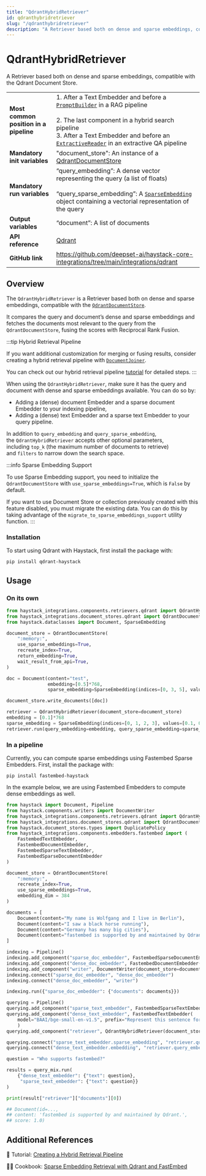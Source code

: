 ```yaml
---
title: "QdrantHybridRetriever"
id: qdranthybridretriever
slug: "/qdranthybridretriever"
description: "A Retriever based both on dense and sparse embeddings, compatible with the Qdrant Document Store."
---
```


# QdrantHybridRetriever

A Retriever based both on dense and sparse embeddings, compatible with the Qdrant Document Store.

|  |  |
| --- | --- |
| **Most common position in a pipeline** | 1\. After a Text Embedder and before a [`PromptBuilder`](/docs/pipeline-components/builders/promptbuilder.mdx)  in a RAG pipeline  <br /> <br />2. The last component in a hybrid search pipeline  <br />   3. After a Text Embedder and before an [`ExtractiveReader`](/docs/pipeline-components/readers/extractivereader.mdx)  in an extractive QA pipeline |
| **Mandatory init variables** | "document_store": An instance of a [QdrantDocumentStore](/docs/document-stores/qdrant-document-store.mdx) |
| **Mandatory run variables** | “query_embedding”: A dense vector representing the query (a list of floats)  <br /> <br />“query_sparse_embedding”: A [`SparseEmbedding`](/docs/concepts/data-classes.mdx#sparseembedding)  object containing a vectorial representation of the query |
| **Output variables** | “document”: A list of documents |
| **API reference** | [Qdrant](/reference/integrations-qdrant) |
| **GitHub link** | https://github.com/deepset-ai/haystack-core-integrations/tree/main/integrations/qdrant |

## Overview

The `QdrantHybridRetriever` is a Retriever based both on dense and sparse embeddings, compatible with the [`QdrantDocumentStore`](../../document-stores/qdrant-document-store.mdx).

It compares the query and document’s dense and sparse embeddings and fetches the documents most relevant to the query from the `QdrantDocumentStore`, fusing the scores with Reciprocal Rank Fusion.

:::tip
Hybrid Retrieval Pipeline

If you want additional customization for merging or fusing results, consider creating a hybrid retrieval pipeline with [`DocumentJoiner`](../joiners/documentjoiner.mdx).

You can check out our hybrid retrieval pipeline [tutorial](https://haystack.deepset.ai/tutorials/33_hybrid_retrieval) for detailed steps.
:::

When using the `QdrantHybridRetriever`, make sure it has the query and document with dense and sparse embeddings available. You can do so by:

- Adding a (dense) document Embedder and a sparse document Embedder to your indexing pipeline,
- Adding a (dense) text Embedder and a sparse text Embedder to your query pipeline.

In addition to `query_embedding` and `query_sparse_embedding`, the `QdrantHybridRetriever` accepts other optional parameters, including `top_k` (the maximum number of documents to retrieve) and `filters` to narrow down the search space.

:::info
Sparse Embedding Support

To use Sparse Embedding support, you need to initialize the `QdrantDocumentStore` with `use_sparse_embeddings=True`, which is `False` by default.

If you want to use Document Store or collection previously created with this feature disabled, you must migrate the existing data. You can do this by taking advantage of the `migrate_to_sparse_embeddings_support` utility function.
:::

### Installation

To start using Qdrant with Haystack, first install the package with:

```shell
pip install qdrant-haystack
```

## Usage

### On its own

```python
from haystack_integrations.components.retrievers.qdrant import QdrantHybridRetriever
from haystack_integrations.document_stores.qdrant import QdrantDocumentStore
from haystack.dataclasses import Document, SparseEmbedding

document_store = QdrantDocumentStore(
    ":memory:",
    use_sparse_embeddings=True,
    recreate_index=True,
    return_embedding=True,
    wait_result_from_api=True,
)

doc = Document(content="test",
               embedding=[0.5]*768,
               sparse_embedding=SparseEmbedding(indices=[0, 3, 5], values=[0.1, 0.5, 0.12]))

document_store.write_documents([doc])

retriever = QdrantHybridRetriever(document_store=document_store)
embedding = [0.1]*768
sparse_embedding = SparseEmbedding(indices=[0, 1, 2, 3], values=[0.1, 0.8, 0.05, 0.33])
retriever.run(query_embedding=embedding, query_sparse_embedding=sparse_embedding)
```

### In a pipeline

Currently, you can compute sparse embeddings using Fastembed Sparse Embedders.
First, install the package with:

```shell
pip install fastembed-haystack
```

In the example below, we are using Fastembed Embedders to compute dense embeddings as well.

```python
from haystack import Document, Pipeline
from haystack.components.writers import DocumentWriter
from haystack_integrations.components.retrievers.qdrant import QdrantHybridRetriever
from haystack_integrations.document_stores.qdrant import QdrantDocumentStore
from haystack.document_stores.types import DuplicatePolicy
from haystack_integrations.components.embedders.fastembed import (
	FastembedTextEmbedder,
	FastembedDocumentEmbedder,
	FastembedSparseTextEmbedder,
	FastembedSparseDocumentEmbedder
)

document_store = QdrantDocumentStore(
    ":memory:",
    recreate_index=True,
    use_sparse_embeddings=True,
    embedding_dim = 384
)

documents = [
    Document(content="My name is Wolfgang and I live in Berlin"),
    Document(content="I saw a black horse running"),
    Document(content="Germany has many big cities"),
    Document(content="fastembed is supported by and maintained by Qdrant."),
]

indexing = Pipeline()
indexing.add_component("sparse_doc_embedder", FastembedSparseDocumentEmbedder(model="prithvida/Splade_PP_en_v1"))
indexing.add_component("dense_doc_embedder", FastembedDocumentEmbedder(model="BAAI/bge-small-en-v1.5"))
indexing.add_component("writer", DocumentWriter(document_store=document_store, policy=DuplicatePolicy.OVERWRITE))
indexing.connect("sparse_doc_embedder", "dense_doc_embedder")
indexing.connect("dense_doc_embedder", "writer")

indexing.run({"sparse_doc_embedder": {"documents": documents}})

querying = Pipeline()
querying.add_component("sparse_text_embedder", FastembedSparseTextEmbedder(model="prithvida/Splade_PP_en_v1"))
querying.add_component("dense_text_embedder", FastembedTextEmbedder(
	model="BAAI/bge-small-en-v1.5", prefix="Represent this sentence for searching relevant passages: ")
	)
querying.add_component("retriever", QdrantHybridRetriever(document_store=document_store))

querying.connect("sparse_text_embedder.sparse_embedding", "retriever.query_sparse_embedding")
querying.connect("dense_text_embedder.embedding", "retriever.query_embedding")

question = "Who supports fastembed?"

results = query_mix.run(
    {"dense_text_embedder": {"text": question},
     "sparse_text_embedder": {"text": question}}
)

print(result["retriever"]["documents"][0])

## Document(id=...,
## content: 'fastembed is supported by and maintained by Qdrant.',
## score: 1.0)
```

## Additional References

:notebook: Tutorial: [Creating a Hybrid Retrieval Pipeline](https://haystack.deepset.ai/tutorials/33_hybrid_retrieval)

:cook: Cookbook: [Sparse Embedding Retrieval with Qdrant and FastEmbed](https://haystack.deepset.ai/cookbook/sparse_embedding_retrieval)
